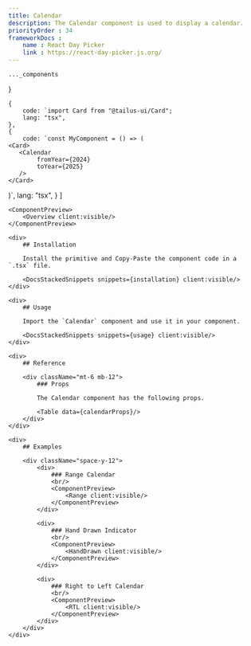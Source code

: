 ```yaml
---
title: Calendar
description: The Calendar component is used to display a calendar.
priorityOrder : 34
frameworkDocs : 
    name : React Day Picker
    link : https://react-day-picker.js.org/
---
```


    ..._components
}

    {
        code: `import Card from "@tailus-ui/Card";
        lang: "tsx",
    },
    {
        code: `const MyComponent = () => (
    <Card>
       <Calendar
            fromYear={2024}
            toYear={2025}
       />
    </Card>
)`,
        lang: "tsx",
    }
]

<div className="space-y-20">

    <ComponentPreview>
        <Overview client:visible/>
    </ComponentPreview>

    <div>
        ## Installation

        Install the primitive and Copy-Paste the component code in a `.tsx` file.

        <DocsStackedSnippets snippets={installation} client:visible/>
    </div>

    <div>
        ## Usage

        Import the `Calendar` component and use it in your component.

        <DocsStackedSnippets snippets={usage} client:visible/>
    </div>

    <div>
        ## Reference

        <div className="mt-6 mb-12"> 
            ### Props
            
            The Calendar component has the following props.

            <Table data={calendarProps}/>
        </div>
    </div>

    <div>
        ## Examples

        <div className="space-y-12">
            <div>
                ### Range Calendar
                <br/>
                <ComponentPreview>
                    <Range client:visible/>
                </ComponentPreview>
            </div>
            
            <div>
                ### Hand Drawn Indicator
                <br/>
                <ComponentPreview>
                    <HandDrawn client:visible/>
                </ComponentPreview>
            </div>

            <div>
                ### Right to Left Calendar
                <br/>
                <ComponentPreview>
                    <RTL client:visible/>
                </ComponentPreview>
            </div>
        </div>
    </div>
</div>